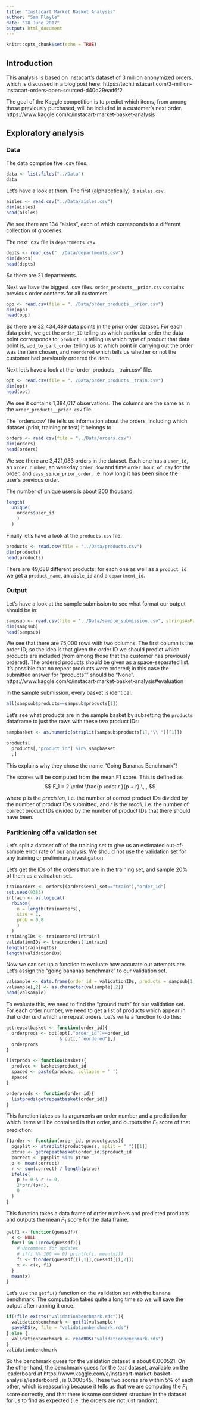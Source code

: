 ---
title: "Instacart Market Basket Analysis"
author: "Sam Playle"
date: "28 June 2017"
output: html_document
---

```{r setup, include=FALSE}
knitr::opts_chunk$set(echo = TRUE)
```

## Introduction

This analysis is based on Instacart's dataset of 3 million anonymized orders, which is discussed in a blog post here: https://tech.instacart.com/3-million-instacart-orders-open-sourced-d40d29ead6f2

The goal of the Kaggle competition is to predict which items, from among those previously purchased, will be included in a customer's next order. 
https://www.kaggle.com/c/instacart-market-basket-analysis



## Exploratory analysis

### Data

The data comprise five .csv files.
```{r echo = T}
data <- list.files("../Data")
data
```


Let's have a look at them. The first (alphabetically) is `aisles.csv`.
```{r echo = T}
aisles <- read.csv("../Data/aisles.csv")
dim(aisles)
head(aisles)
```

We see there are 134 "aisles", each of which corresponds to a different collection of groceries. 

The next .csv file is `departments.csv`.
```{r echo = T}
depts <- read.csv("../Data/departments.csv")
dim(depts)
head(depts)
```

So there are 21 departments.

Next we have the biggest .csv files. `order_products__prior.csv` contains previous order contents for all customers. 

```{r echo = T}
opp <- read.csv(file = "../Data/order_products__prior.csv")
dim(opp)
head(opp)
```

So there are 32,434,489 data points in the prior order dataset. For each data point, we get the `order_ID` telling us which particular order the data point corresponds to; `product_ID` telling us which type of product that data point is, `add_to_cart_order` telling us at which point in carrying out the order was the item chosen, and `reordered` which tells us whether or not the customer had previously ordered the item.

Next let's have a look at the `order_products__train.csv' file.

```{r echo = T}
opt <- read.csv(file = "../Data/order_products__train.csv")
dim(opt)
head(opt)
```

We see it contains 1,384,617 observations. The columns are the same as in the `order_products__prior.csv` file.

The `orders.csv' file tells us information about the orders, including which dataset (prior, training or test) it belongs to. 

```{r echo = T}
orders <- read.csv(file = "../Data/orders.csv")
dim(orders)
head(orders)
```

We see there are 3,421,083 orders in the dataset. Each one has a `user_id`, an `order_number`, an weekday `order_dow` and time `order_hour_of_day` for the order, and `days_since_prior_order`, i.e. how long it has been since the user's previous order.

The number of unique users is about 200 thousand:
```{r echo = T}
length(
  unique(
    orders$user_id
    )
  )
```

Finally let's have a look at the `products.csv` file:  

```{r echo = T}
products <- read.csv(file = "../Data/products.csv")
dim(products)
head(products)
```

There are 49,688 different products; for each one as well as a `product_id` we get a `product_name`, an `aisle_id` and a `department_id`.

### Output

Let's have a look at the sample submission to see what format our output should be in: 

```{r echo = T}
sampsub <- read.csv(file = "../Data/sample_submission.csv", stringsAsFactors = F)
dim(sampsub)
head(sampsub)
```

We see that there are 75,000 rows with two columns. The first column is the order ID; so the idea is that given the order ID we should predict which products are included (from among those that the customer has previously ordered). The ordered products should be given as a space-separated list. It's possible that no repeat products were ordered; in this case the submitted answer for "products"" should be "None". https://www.kaggle.com/c/instacart-market-basket-analysis#evaluation

In the sample submission, every basket is identical.
```{r echo = T}
all(sampsub$products==sampsub$products[1])
```

Let's see what products are in the sample basket by subsetting the `products` dataframe to just the rows with these two product IDs: 
```{r echo = T}
sampbasket <- as.numeric(strsplit(sampsub$products[1],"\\ ")[[1]])

products[
  products[,"product_id"] %in% sampbasket
  ,]
```

This explains why they chose the name "Going Bananas Benchmark"!

The scores will be computed from the mean F1 score. This is defined as
$$
F_1 = 2 \cdot \frac{p \cdot r }{p + r} \, , 
$$

where $p$ is the *precision*, i.e. the number of correct product IDs divided by the number of product IDs submitted, and $r$ is the *recall*, i.e. the number of correct product IDs divided by the number of product IDs that there should have been.

### Partitioning off a validation set

Let's split a dataset off of the training set to give us an estimated out-of-sample error rate of our analysis. We should not use the validation set for any training or preliminary investigation. 

Let's get the IDs of the orders that are in the training set, and sample 20% of them as a validation set.

```{r echo = T}
trainorders <- orders[(orders$eval_set=="train"),"order_id"]
set.seed(9383)
intrain <- as.logical(
  rbinom(
    n = length(trainorders), 
    size = 1, 
    prob = 0.8
    )
  )
trainingIDs <- trainorders[intrain]
validationIDs <- trainorders[!intrain]
length(trainingIDs)
length(validationIDs)
```

Now we can set up a function to evaluate how accurate our attempts are. Let's assign the "going bananas benchmark" to our validation set. 

```{r echo = T}
valsample <- data.frame(order_id = validationIDs, products = sampsub[1,2])
valsample[,2] <- as.character(valsample[,2])
head(valsample)
```

To evaluate this, we need to find the "ground truth" for our validation set. For each order number, we need to get a list of products which appear in that order *and* which are repeat orders. Let's write a function to do this:

```{r echo = T}
getrepeatbasket <- function(order_id){
  orderprods <- opt[opt[,"order_id"]==order_id 
                    & opt[,"reordered"],]
  orderprods
}

listprods <- function(basket){
  prodvec <- basket$product_id
  spaced <- paste(prodvec, collapse = ' ')
  spaced
}

orderprods <- function(order_id){
  listprods(getrepeatbasket(order_id))
}
```

This function takes as its arguments an order number and a prediction for which items will be contained in that order, and outputs the $F_1$ score of that prediction:

```{r echo = R}
f1order <- function(order_id, productguess){
  pgsplit <- strsplit(productguess, split = " ")[[1]]
  ptrue <- getrepeatbasket(order_id)$product_id
  correct <- pgsplit %in% ptrue
  p <- mean(correct)
  r <- sum(correct) / length(ptrue)
  ifelse(
    p != 0 & r != 0,
    2*p*r/(p+r),
    0
  )
}
```

This function takes a data frame of order numbers and predicted products and outputs the mean $F_1$ score for the data frame.

```{r echo = T}
getf1 <- function(guessdf){
  x <- NULL
  for(i in 1:nrow(guessdf)){
    # Uncomment for updates
    # if(i %% 100 == 0) print(c(i, mean(x)))
    f1 <- f1order(guessdf[[i,1]],guessdf[[i,2]])
    x <- c(x, f1)
  }
  mean(x)
}
```

Let's use the `getf1()` function on the validation set with the banana benchmark. The computation takes quite a long time so we will save the output after running it once. 

```{r echo = T}
if(!file.exists("validationbenchmark.rds")){
  validationbenchmark <- getf1(valsample)
  saveRDS(x, file = "validationbenchmark.rds")
} else {
  validationbenchmark <- readRDS("validationbenchmark.rds")
}
validationbenchmark
```

So the benchmark guess for the validation dataset is about 0.000521. On the other hand, the benchmark guess for the *test* dataset, available on the leaderboard at https://www.kaggle.com/c/instacart-market-basket-analysis/leaderboard , is 0.000545. These two scores are within 5% of each other, which is reassuring because it tells us that we are computing the $F_1$ score correctly, and that there is some consistent structure in the dataset for us to find as expected (i.e. the orders are not just random).

